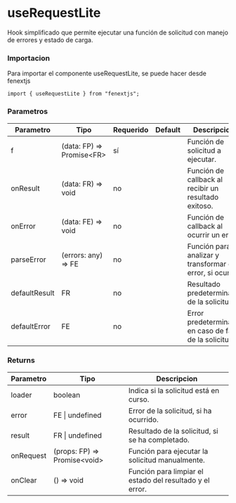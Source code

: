 # useRequestLite

Hook simplificado que permite ejecutar una función de solicitud con manejo de errores y estado de carga.

### Importacion

Para importar el componente useRequestLite, se puede hacer desde fenextjs

```tsx copy
import { useRequestLite } from "fenextjs";
```

### Parametros

| Parametro | Tipo | Requerido | Default | Descripcion |
| --------- | ---- | --------- | ------- | ----------- |
| f | (data: FP) =\> Promise\<FR\> | sí |  | Función de solicitud a ejecutar. |
| onResult | (data: FR) =\> void | no |  | Función de callback al recibir un resultado exitoso. |
| onError | (data: FE) =\> void | no |  | Función de callback al ocurrir un error. |
| parseError | (errors: any) =\> FE | no |  | Función para analizar y transformar el error, si ocurre. |
| defaultResult | FR | no |  | Resultado predeterminado de la solicitud. |
| defaultError | FE | no |  | Error predeterminado en caso de fallo de la solicitud. |
### Returns

| Parametro | Tipo | Descripcion |
| --------- | ---- | ----------- |
| loader | boolean  | Indica si la solicitud está en curso. |
| error | FE \| undefined  | Error de la solicitud, si ha ocurrido. |
| result | FR \| undefined  | Resultado de la solicitud, si se ha completado. |
| onRequest | (props: FP) =\> Promise\<void\>  | Función para ejecutar la solicitud manualmente. |
| onClear | () =\> void  | Función para limpiar el estado del resultado y el error. |
